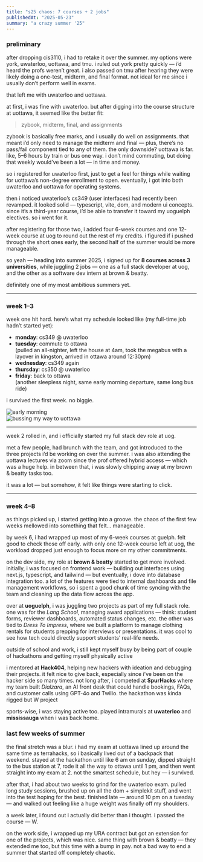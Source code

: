 ```yaml
---
title: "s25 chaos: 7 courses + 2 jobs"
publishedAt: "2025-05-23"
summary: "a crazy summer '25"
---
```


### preliminary

after dropping cis3110, i had to retake it over the summer. my options were york, uwaterloo, uottawa, and tmu. i ruled out york pretty quickly — i’d heard the profs weren’t great. i also passed on tmu after hearing they were likely doing a one-test, midterm, and final format. not ideal for me since i usually don’t perform well in exams.

that left me with uwaterloo and uottawa.

at first, i was fine with uwaterloo. but after digging into the course structure at uottawa, it seemed like the better fit:

> zybook, midterm, final, and assignments

zybook is basically free marks, and i usually do well on assignments. that meant i’d only need to manage the midterm and final — plus, there’s no pass/fail component tied to any of them. the only downside? uottawa is far. like, 5–6 hours by train or bus one way. i don’t mind commuting, but doing that weekly would’ve been a lot — in time and money.

so i registered for uwaterloo first, just to get a feel for things while waiting for uottawa’s non-degree enrollment to open. eventually, i got into both uwaterloo and uottawa for operating systems.

then i noticed uwaterloo’s cs349 (user interfaces) had recently been revamped. it looked solid — typescript, vite, dom, and modern ui concepts. since it’s a third-year course, i’d be able to transfer it toward my uoguelph electives. so i went for it.

after registering for those two, i added four 6-week courses and one 12-week course at uog to round out the rest of my credits. i figured if i pushed through the short ones early, the second half of the summer would be more manageable.

so yeah — heading into summer 2025, i signed up for **8 courses across 3 universities**, while juggling 2 jobs — one as a full stack developer at uog, and the other as a software dev intern at brown & beatty.

definitely one of my most ambitious summers yet.

---

### week 1–3

week one hit hard. here’s what my schedule looked like (my full-time job hadn’t started yet):

- **monday**: cs349 @ uwaterloo  
- **tuesday**: commute to ottawa  
  (pulled an all-nighter, left the house at 4am, took the megabus with a layover in kingston, arrived in ottawa around 12:30pm)  
- **wednesday**: cs349 again  
- **thursday**: cs350 @ uwaterloo  
- **friday**: back to ottawa  
  (another sleepless night, same early morning departure, same long bus ride)

i survived the first week. no biggie.

![early morning](/content/4ammotive.jpeg)  
![bussing my way to uottawa](/content/bus.jpeg)

---

week 2 rolled in, and i officially started my full stack dev role at uog.

met a few people, had brunch with the team, and got introduced to the three projects i’d be working on over the summer. i was also attending the uottawa lectures via zoom since the prof offered hybrid access — which was a huge help. in between that, i was slowly chipping away at my brown & beatty tasks too.

it was a lot — but somehow, it felt like things were starting to click.

---

### week 4–8

as things picked up, i started getting into a groove. the chaos of the first few weeks mellowed into something that felt… manageable.

by week 6, i had wrapped up most of my 6-week courses at guelph. felt good to check those off early. with only one 12-week course left at uog, the workload dropped just enough to focus more on my other commitments.

on the dev side, my role at **brown & beatty** started to get more involved. initially, i was focused on frontend work — building out interfaces using next.js, typescript, and tailwind — but eventually, i dove into database integration too. a lot of the features were tied to internal dashboards and file management workflows, so i spent a good chunk of time syncing with the team and cleaning up the data flow across the app.

over at **uoguelph**, i was juggling two projects as part of my full stack role. one was for the *Lang School*, managing award applications — think: student forms, reviewer dashboards, automated status changes, etc. the other was tied to *Dress To Impress*, where we built a platform to manage clothing rentals for students prepping for interviews or presentations. it was cool to see how tech could directly support students’ real-life needs.

outside of school and work, i still kept myself busy by being part of couple of hackathons and getting myself physically active

i mentored at **Hack404**, helping new hackers with ideation and debugging their projects. it felt nice to give back, especially since i’ve been on the hacker side so many times. not long after, i competed at **SpurHacks** where my team built *Dialzara*, an AI front desk that could handle bookings, FAQs, and customer calls using GPT-4o and Twilio. the hackathon was kinda rigged but W project

sports-wise, i was staying active too. played intramurals at **uwaterloo** and **mississauga** when i was back home.

### last few weeks of summer

the final stretch was a blur. i had my exam at uottawa lined up around the same time as terrahacks, so i basically lived out of a backpack that weekend. stayed at the hackathon until like 6 am on sunday, dipped straight to the bus station at 7, rode it all the way to ottawa until 1 pm, and then went straight into my exam at 2. not the smartest schedule, but hey — i survived.

after that, i had about two weeks to grind for the uwaterloo exam. pulled long study sessions, brushed up on all the dom + simplekit stuff, and went into the test hoping for the best. finished late — around 10 pm on a tuesday — and walked out feeling like a huge weight was finally off my shoulders.

a week later, i found out i actually did better than i thought. i passed the course — W.

on the work side, i wrapped up my URA contract but got an extension for one of the projects, which was nice. same thing with brown & beatty — they extended me too, but this time with a bump in pay. not a bad way to end a summer that started off completely chaotic.
